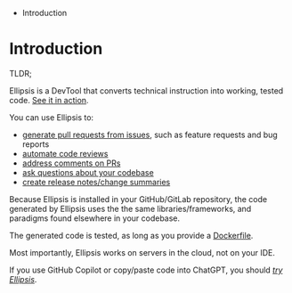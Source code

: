 *   Introduction

# Introduction

<Info>

TLDR;

Ellipsis is a DevTool that converts technical instruction into working, tested code. [See it in action](https://ellipsis.dev/).



</Info>

You can use Ellipsis to:

*   [generate pull requests from issues](/code), such as feature requests and bug reports
*   [automate code reviews](/review)
*   [address comments on PRs](/code)
*   [ask questions about your codebase](/ask)
*   [create release notes/change summaries](/summary)

Because Ellipsis is installed in your GitHub/GitLab repository, the code generated by Ellipsis uses the the same libraries/frameworks, and paradigms found elsewhere in your codebase.

The generated code is tested, as long as you provide a [Dockerfile](/build).

Most importantly, Ellipsis works on servers in the cloud, not on your IDE.

If you use GitHub Copilot or copy/paste code into ChatGPT, you should _[try Ellipsis](https://app.ellipsis.dev)_.